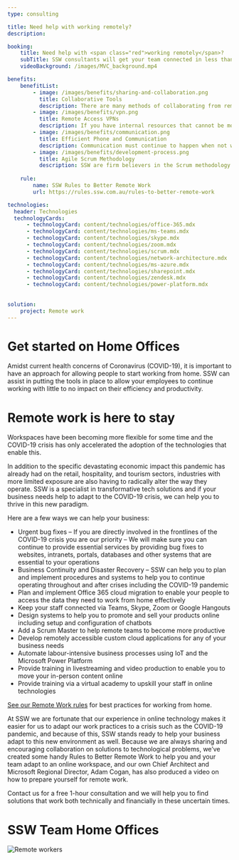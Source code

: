```yaml
---
type: consulting

title: Need help with working remotely?
description:

booking:
    title: Need help with <span class="red">working remotely</span>?
    subTitle: SSW consultants will get your team connected in less than a week
    videoBackground: /images/MVC_background.mp4

benefits:
    benefitList:
        - image: /images/benefits/sharing-and-collaboration.png
          title: Collaborative Tools
          description: There are many methods of collaborating from remote locations, SSW can assist in picking what is the best option for your company to keep working as a team.
        - image: /images/benefits/vpn.png
          title: Remote Access VPNs
          description: If you have internal resources that cannot be moved to the cloud, SSW can assist in setting up a remote access VPN.
        - image: /images/benefits/communication.png
          title: Efficient Phone and Communication
          description: Communication must continue to happen when not working face to face. Microsoft Teams are perfect in allowing this communication to continue to take place with no interference.
        - image: /images/benefits/development-process.png
          title: Agile Scrum Methodology
          description: SSW are firm believers in the Scrum methodology helping day-to-day tasks become trackable and putting accountability onto your team.
        
    rule:
        name: SSW Rules to Better Remote Work
        url: https://rules.ssw.com.au/rules-to-better-remote-work

technologies:
  header: Technologies
  technologyCards:
      - technologyCard: content/technologies/office-365.mdx
      - technologyCard: content/technologies/ms-teams.mdx
      - technologyCard: content/technologies/skype.mdx
      - technologyCard: content/technologies/zoom.mdx
      - technologyCard: content/technologies/scrum.mdx
      - technologyCard: content/technologies/network-architecture.mdx
      - technologyCard: content/technologies/ms-azure.mdx
      - technologyCard: content/technologies/sharepoint.mdx
      - technologyCard: content/technologies/zendesk.mdx
      - technologyCard: content/technologies/power-platform.mdx
     
    
solution:
    project: Remote work
---
```


# Get started on **Home Offices**

Amidst current health concerns of Coronavirus (COVID-19), it is important to have an approach for allowing people to start working from home. SSW can assist in putting the tools in place to allow your employees to continue working with little to no impact on their efficiency and productivity.

# **Remote work** is here to stay

Workspaces have been becoming more flexible for some time and the COVID-19 crisis has only accelerated the adoption of the technologies that enable this.

In addition to the specific devastating economic impact this pandemic has already had on the retail, hospitality, and tourism sectors, industries with more limited exposure are also having to radically alter the way they operate. SSW is a specialist in transformative tech solutions and if your business needs help to adapt to the COVID-19 crisis, we can help you to thrive in this new paradigm.

Here are a few ways we can help your business:
- Urgent bug fixes – If you are directly involved in the frontlines of the COVID-19 crisis you are our priority – We will make sure you can continue to provide essential services by providing bug fixes to websites, intranets, portals, databases and other systems that are essential to your operations
- Business Continuity and Disaster Recovery – SSW can help you to plan and implement procedures and systems to help you to continue operating throughout and after crises including the COVID-19 pandemic
- Plan and implement Office 365 cloud migration to enable your people to access the data they need to work from home effectively
- Keep your staff connected via Teams, Skype, Zoom or Google Hangouts
- Design systems to help you to promote and sell your products online including setup and configuration of chatbots
- Add a Scrum Master to help remote teams to become more productive
- Develop remotely accessible custom cloud applications for any of your business needs
- Automate labour-intensive business processes using IoT and the Microsoft Power Platform
- Provide training in livestreaming and video production to enable you to move your in-person content online
- Provide training via a virtual academy to upskill your staff in online technologies

[See our Remote Work rules](https://rules.ssw.com.au/rules-to-better-remote-work) for best practices for working from home.

At SSW we are fortunate that our experience in online technology makes it easier for us to adapt our work practices to a crisis such as the COVID-19 pandemic, and because of this, SSW stands ready to help your business adapt to this new environment as well. Because we are always sharing and encouraging collaboration on solutions to technological problems, we’ve created some handy Rules to Better Remote Work to help you and your team adapt to an online workspace, and our own Chief Architect and Microsoft Regional Director, Adam Cogan, has also produced a video on how to prepare yourself for remote work.

Contact us for a free 1-hour consultation and we will help you to find solutions that work both technically and financially in these uncertain times.

# SSW Team Home Offices

![Remote workers](../images/remotes-transparent.png)
